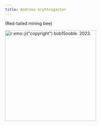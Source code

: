```yaml
---
title: Andrena erythrogaster
---
```

(Red-tailed mining bee)

[![`r emo::ji("copyright")` bob15noble. 2023.](https://inaturalist-open-data.s3.amazonaws.com/photos/276733981/medium.jpg){height=300}](https://inaturalist.ca/photos/276733981)
